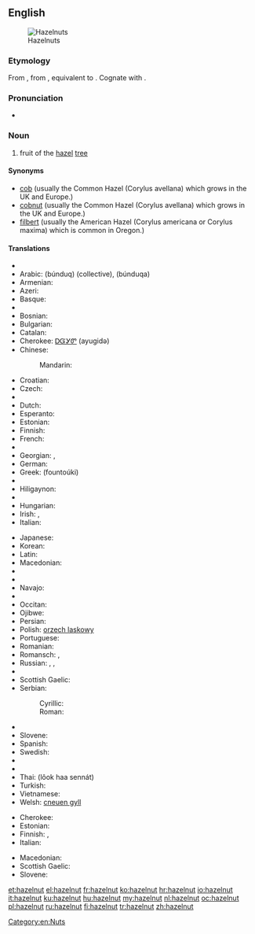 ==English==
[[Image:Hazelnuts.jpg|thumb|Hazelnuts]]

===Etymology===
From {{etyl|enm}} {{term|haselnote|lang=enm}}, from {{etyl|ang}} {{term|hæselhnutu||hazelnut|lang=ang}}, equivalent to {{compound|hazel|nut|lang=-}}. Cognate with {{etyl|fy|-}} {{term|hazzenút||hazelnut|lang=fy}}.

===Pronunciation===
* {{audio|en-us-hazelnut.ogg|Audio (US)}}

===Noun===
{{en-noun}}

# fruit of the [[hazel]] [[tree]]

====Synonyms====
* [[cob]]  (usually the Common Hazel (Corylus avellana) which grows in the UK and Europe.)
* [[cobnut]]  (usually the Common Hazel (Corylus avellana) which grows in the UK and Europe.)
* [[filbert]]  (usually the American Hazel (Corylus americana or Corylus maxima) which is common in Oregon.)

====Translations====
{{trans-top|fruit}}
* {{trreq|sq}}
* Arabic: {{Arab|[[بندق|بُنْدُق]]}} (búnduq) {{m}} (collective), {{Arab|[[بندقة|بُنْدُقَة]]}} (búnduqa) {{f}}
* Armenian: {{t-|hy|պնդուկ|tr=pnduk}}
* Azeri: {{t|az|fındıq|xs=Azeri}}
* Basque: {{t-|eu|hur|xs=Basque}}
* {{trreq|bn}}
* Bosnian: {{t-|bs|lješnik|m}}
* Bulgarian: {{t-|bg|лешник|m|tr=léšnik}}
* Catalan: {{t-|ca|avellana|f}}
* Cherokee: [[ᎠᏳᎩᏛ]] (ayugidǝ)
* Chinese:
*: Mandarin: {{t-|cmn|榛子|tr=zhēnzi|sc=Hani}}
* Croatian: {{t|hr|lješnjak|m}}
* Czech: {{t-|cs|lískový ořech|m}}
* {{trreq|da}}
* Dutch: {{t+|nl|hazelnoot|f}}
* Esperanto: {{t-|eo|avelo|xs=Esperanto}}
* Estonian: {{t|et|sarapuupähkel}}
* Finnish: {{t+|fi|hasselpähkinä}}
* French: {{t+|fr|noisette|f}}
* {{trreq|gl}}
* Georgian: {{t-|ka|კაკალი|tr=kakali|sc=Geor|xs=Georgian}}, {{t-|ka|ნიგოზი|tr=nigozi|sc=Geor|xs=Georgian}}
* German: {{t-|de|Haselnuss|f}}
* Greek: {{t+|el|φουντούκι|n}} (fountoúki)
* {{trreq|he}}
* Hiligaynon: {{tø|hil|abelyana|alt=abelyána}}
* {{trreq|hi}}
* Hungarian: {{t+|hu|mogyoró}}
* Irish: {{t-|ga|cnó coill|m|xs=Irish}}, {{t-|ga|cnó gaelach|m|xs=Irish}}
* Italian: {{t+|it|nocciola|f}}
{{trans-mid}}
* Japanese: {{t|ja|ハシバミ|tr=hashibami}}
* Korean: {{t|ko|개암나무|tr=gaeamnamu|sc=Hang}}
* Latin: {{t-|la|abellana}}
* Macedonian: {{t-|mk|лешник|m|tr=léšnik}}
* {{trreq|ml}}
* {{trreq|mr}}
* Navajo: {{tø|nv|neeshchʼíínímazí}}
* {{trreq|no}}
* Occitan: {{t+|oc|avelana|f|xs=Occitan}}
* Ojibwe: {{tø|oj|bagaan}}
* Persian: {{t-|fa|فندق|xs=Persian}}
* Polish: [[orzech laskowy]] {{m}}
* Portuguese: {{t+|pt|avelã|f}}
* Romanian: {{t-|ro|alună}}
* Romansch: {{t|rm|nitschola|f}}, {{t|rm|nitschoula|f}}
* Russian: {{t|ru|лесной орех|m|tr=lesnój oréx}}, {{t|ru|фундук|m|tr=fundúk}},  {{t+|ru|орех|m|tr=oréx}}
* {{trreq|sa}}
* Scottish Gaelic: {{t|gd|cnò challtainn|f}}
* Serbian:
*: Cyrillic: {{t-|sr|лешник|m|sc=Cyrl}}
*: Roman: {{t-|sr|lešnik|m}}
* {{trreq|sk}}
* Slovene: {{t+|sl|lešnik|m}}
* Spanish: {{t+|es|avellana|f}}
* Swedish: {{t+|sv|hasselnöt|c}}
* {{trreq|ta}}
* {{trreq|te}}
* Thai: {{Thai|[[ลูกฮาเซลนัท]]}} (lôok haa sennát)
* Turkish: {{t+|tr|fındık}}
* Vietnamese: {{t|vi|hạt phỉ|xs=Vietnamese}}
* Welsh: [[cneuen gyll]] {{f}}
{{trans-bottom}}

{{trans-top|shrub}}
* Cherokee: {{t|chr|ᏳᎩᏓ|tr=yugida|sc=Cher}}
* Estonian: {{t|et|sarapuu}}
* Finnish: {{t+|fi|pähkinäpensas}},  {{t|fi|euroopanpähkinäpensas}}
* Italian: {{t|it|nocciòlo|m}}
{{trans-mid}}
* Macedonian: {{t-|mk|лешник|m|tr=léšnik}}
* Scottish Gaelic: {{t|gd|calltainn|f}}
* Slovene: {{t+|sl|leska|f}}
{{trans-bottom}}

[[Category:en:Nuts]]

[[et:hazelnut]]
[[el:hazelnut]]
[[fr:hazelnut]]
[[ko:hazelnut]]
[[hr:hazelnut]]
[[io:hazelnut]]
[[it:hazelnut]]
[[ku:hazelnut]]
[[hu:hazelnut]]
[[my:hazelnut]]
[[nl:hazelnut]]
[[oc:hazelnut]]
[[pl:hazelnut]]
[[ru:hazelnut]]
[[fi:hazelnut]]
[[tr:hazelnut]]
[[zh:hazelnut]]